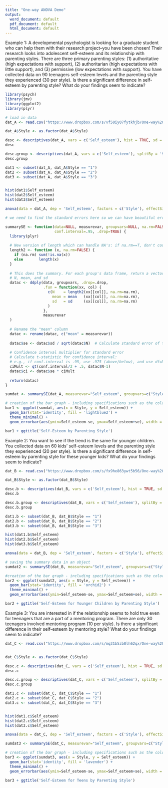 ---
title: "One-way ANOVA Demo"
output:
  word_document: default
  pdf_document: default
  html_document: default
---
Example 1: 
A developmental psychologist is looking for a graduate student who can help them with their research project--you have been chosen! Their research looks into adolescent self-esteem and its relationship with parenting styles. There are three primary parenting styles: (1) authoritative (high expectations with support), (2) authoritarian (high expectations with little support), and (3) permissive (low expectations with support). You have collected data on 90 teenagers self-esteem levels and the parenting style they experienced (30 per style). Is there a significant difference in self-esteem by parenting style? What do your findings seem to indicate?

```{r}
library(psych)
library(jmv)
library(ggplot2)
library(plyr)
```

```{r}
# load in data
dat_A <- read.csv("https://www.dropbox.com/s/vf50iy07fytkhjb/One-way%20ANOVA.A.csv?dl=1")

dat_A$Style <- as.factor(dat_A$Style)
```

```{r}
desc <- descriptives(dat_A, vars = c('Self_esteem'), hist = TRUE, sd = TRUE, se = TRUE, skew = TRUE, kurt = TRUE)
desc

desc.group <- descriptives(dat_A, vars = c('Self_esteem'), splitBy = 'Style', hist = TRUE, sd = TRUE, se = TRUE, skew = TRUE, kurt = TRUE)
desc.group

dat1 <- subset(dat_A, dat_A$Style == "1")
dat2 <- subset(dat_A, dat_A$Style == "2")
dat3 <- subset(dat_A, dat_A$Style == "3")


hist(dat1$Self_esteem)
hist(dat2$Self_esteem)
hist(dat3$Self_esteem)
```

```{r}
anova(data = dat_A, dep = 'Self_esteem', factors = c('Style'), effectSize = 'partEta', postHoc = c('Style'), postHocCorr = 'tukey', homo = TRUE, desc = TRUE)

```

```{r}
# we need to find the standard errors here so we can have beautiful error bars --- always have error bars...always.

summarySE <- function(data=NULL, measurevar, groupvars=NULL, na.rm=FALSE,
                      conf.interval=.95, .drop=TRUE) {
  library(plyr)
  
  # New version of length which can handle NA's: if na.rm==T, don't count them
  length2 <- function (x, na.rm=FALSE) {
    if (na.rm) sum(!is.na(x))
    else       length(x)
  }
  
  # This does the summary. For each group's data frame, return a vector with
  # N, mean, and sd
  datac <- ddply(data, groupvars, .drop=.drop,
                 .fun = function(xx, col) {
                   c(N    = length2(xx[[col]], na.rm=na.rm),
                     mean = mean   (xx[[col]], na.rm=na.rm),
                     sd   = sd     (xx[[col]], na.rm=na.rm)
                   )
                 },
                 measurevar
  )
  
  # Rename the "mean" column    
  datac <- rename(datac, c("mean" = measurevar))
  
  datac$se <- datac$sd / sqrt(datac$N)  # Calculate standard error of the mean
  
  # Confidence interval multiplier for standard error
  # Calculate t-statistic for confidence interval: 
  # e.g., if conf.interval is .95, use .975 (above/below), and use df=N-1
  ciMult <- qt(conf.interval/2 + .5, datac$N-1)
  datac$ci <- datac$se * ciMult
  
  return(datac)
}
```

```{r}
sumdat <- summarySE(dat_A, measurevar="Self_esteem", groupvars=c("Style"))

```


```{r}
# creation of the bar graph - including specifications such as the color, title, addition of error bars, etc. 
bar1 <- ggplot(sumdat, aes(x = Style, y = Self_esteem)) +
  geom_bar(stat='identity', fill = 'lightblue2') +
  theme_minimal() +
  geom_errorbar(aes(ymin=Self_esteem-se, ymax=Self_esteem+se), width = .1)

bar1 + ggtitle('Self-Esteem by Parenting Style')

```

Example 2: You want to see if the trend is the same for younger children. You collected data on 60 kids' self-esteem levels and the parenting style they experienced (20 per style). Is there a significant difference in self-esteem by parenting style for these younger kids? What do your findings seem to indicate?


```{r}
dat_B <- read.csv("https://www.dropbox.com/s/fx9he863ywt5b56/One-way%20ANOVA.B.csv?dl=1")

dat_B$Style <- as.factor(dat_B$Style)
```

```{r}
desc.b <- descriptives(dat_B, vars = c('Self_esteem'), hist = TRUE, sd = TRUE, se = TRUE, skew = TRUE, kurt = TRUE)
desc.b

desc.b.group <- descriptives(dat_B, vars = c('Self_esteem'), splitBy = 'Style', hist = TRUE, sd = TRUE, se = TRUE, skew = TRUE, kurt = TRUE)
desc.b.group

dat1.b <- subset(dat_B, dat_B$Style == "1")
dat2.b <- subset(dat_B, dat_B$Style == "2")
dat3.b <- subset(dat_B, dat_B$Style == "3")

hist(dat1.b$Self_esteem)
hist(dat2.b$Self_esteem)
hist(dat3.b$Self_esteem)
```

```{r}
anova(data = dat_B, dep = 'Self_esteem', factors = c('Style'), effectSize = 'partEta', postHoc = c('Style'), postHocCorr = 'tukey', homo = TRUE, desc = TRUE)

```

```{r}
# saving the summary data in an object
sumdat2 <- summarySE(dat_B, measurevar="Self_esteem", groupvars=c("Style"))

```


```{r}
#creation of the bar graph - including specifications such as the color, title, addition of error bars, etc. 
bar2 <- ggplot(sumdat2, aes(x = Style, y = Self_esteem)) +
  geom_bar(stat='identity', fill = 'orchid2') +
  theme_minimal() +
  geom_errorbar(aes(ymin=Self_esteem-se, ymax=Self_esteem+se), width = .1)

bar2 + ggtitle('Self-Esteem for Younger Children by Parenting Style')

```

Example 3:  You are interested in if the relationship seems to hold true even for teenagers that are a part of a mentoring program. There are only 30 teenagers involved mentoring program (10 per style). Is there a significant difference in their self-esteem by mentoring style? What do your findings seem to indicate?


```{r}

dat_C <- read.csv("https://www.dropbox.com/s/mq31b5zb8lh62qx/One-way%20ANOVA_C.csv?dl=1")


dat_C$Style <- as.factor(dat_C$Style)
```

```{r}
desc.c <- descriptives(dat_C, vars = c('Self_esteem'), hist = TRUE, sd = TRUE, se = TRUE, skew = TRUE, kurt = TRUE)
desc.c

desc.c.group <- descriptives(dat_C, vars = c('Self_esteem'), splitBy = 'Style', hist = TRUE, sd = TRUE, se = TRUE, skew = TRUE, kurt = TRUE)
desc.c.group

dat1.c <- subset(dat_C, dat_C$Style == "1")
dat2.c <- subset(dat_C, dat_C$Style == "2")
dat3.c <- subset(dat_C, dat_C$Style == "3")


hist(dat1.c$Self_esteem)
hist(dat2.c$Self_esteem)
hist(dat3.c$Self_esteem)
```

```{r}


anova(data = dat_C, dep = 'Self_esteem', factors = c('Style'), effectSize = 'partEta', postHoc = c('Style'), postHocCorr = 'tukey', homo = TRUE, desc = TRUE)

```

```{r}
sumdat3 <- summarySE(dat_C, measurevar="Self_esteem", groupvars=c("Style"))

```


```{r}
# creation of the bar graph - including specifications such as the color, title, addition of error bars, etc. 
bar3 <- ggplot(sumdat3, aes(x = Style, y = Self_esteem)) +
  geom_bar(stat='identity', fill = 'lavender') +
  theme_minimal() +
  geom_errorbar(aes(ymin=Self_esteem-se, ymax=Self_esteem+se), width = .1)

bar3 + ggtitle('Self-Esteem for Teens by Parenting Style')

```
